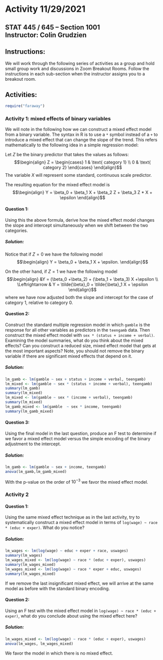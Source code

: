 # Activity 11/29/2021

## STAT 445 / 645 -- Section 1001 <br> Instructor: Colin Grudzien<br>

## Instructions:
We will work through the following series of activities as a group and hold small group work and discussions in Zoom Breakout Rooms.  Follow the instructions in each sub-section when the instructor assigns you to a breakout room.

## Activities:

```r
require("faraway")
```

### Activity 1: mixed effects of binary variables
We will note in the following how we can construct a mixed effect model from a binary variable.  The syntax in R is to use a `*` symbol instead of a `+` to introduce a mixed effect that can change the slope of the trend.  This refers mathematically to the following idea in a simple regression model:

Let $Z$ be the binary predictor that takes the values as follows:
$$\begin{align}
Z = 
\begin{cases}
1 & \text{ category 1} \\
0 & \text{ category 2}
\end{cases}
\end{align}$$
The variable $X$ will represent some standard, continuous scale predictor.

The resulting equation for the mixed effect model is
$$\begin{align}
Y = \beta_0 + \beta_1 X + \beta_2 Z + \beta_3 Z * X + \epsilon
\end{align}$$


#### Question 1:
Using this the above formula, derive how the mixed effect model changes the slope and intercept simultaneously when we shift between the two categories.

##### Solution:
Notice that if $Z=0$ we have the following model
$$\begin{align}
Y = \beta_0 + \beta_1 X + \epsilon.
\end{align}$$

On the other hand, if $Z=1$ we have the following model
$$\begin{align}
&Y = (\beta_0 +\beta_2)  + (\beta_1 + \beta_3) X  +\epsilon   \\
\Leftrightarrow & Y = \tilde{\beta}_0  + \tilde{\beta}_1 X + \epsilon
\end{align}$$
where we have now adjusted both the slope and intercept for the case of category 1, relative to category 0.


#### Question 2:

Construct the standard multiple regression model in which `gamble` is the response for all other variables as predictors in the `teengamb` data.  Then construct the mixed effect model with `sex * (status + income + verbal)`.  Examining the model summaries, what do you think about the mixed effects?  Can you construct a reduced size, mixed effect model that gets at the most important aspects?  Note, you should not remove the binary variable if there are significant mixed effects that depend on it.

##### Solution:

```r
lm_gamb <- lm(gamble ~ sex + status + income + verbal, teengamb)
lm_mixed <- lm(gamble ~ sex * (status + income + verbal), teengamb)
summary(lm_gamb)
summary(lm_mixed)
lm_mixed <- lm(gamble ~ sex * (income + verbal), teengamb)
summary(lm_mixed)
lm_gamb_mixed <- lm(gamble  ~ sex * income, teengamb)
summary(lm_gamb_mixed)
```


#### Question 3:
Using the final model in the last question, produce an F test to determine if we favor a mixed effect model versus the simple encoding of the binary adjustment to the intercept.

##### Solution:

```r
lm_gamb <- lm(gamble ~ sex + income, teengamb)
anova(lm_gamb,lm_gamb_mixed)
```

With the p-value on the order of $10^{-3}$ we favor the mixed effect model.

### Activity 2

#### Question 1:
Using the same mixed effect technique as in the last activity, try to systematically construct a mixed effect model in terms of `log(wage) ~ race * (educ + exper)`.  What do you notice?

##### Solution:

```r
lm_wages <- lm(log(wage) ~ educ + exper + race, uswages)
summary(lm_wages)
lm_wages_mixed <- lm(log(wage) ~ race * (educ + exper), uswages)
summary(lm_wages_mixed)
lm_wages_mixed <- lm(log(wage) ~ race * exper + educ, uswages)
summary(lm_wages_mixed)
```

If we remove the last insignificant mixed effect, we will arrive at the same model as before with the standard binary encoding.

#### Question 2:

Using an F test with the mixed effect model in `log(wage) ~ race * (educ + exper)`, what do you conclude about using the mixed effect here?


##### Solution:

```r
lm_wages_mixed <- lm(log(wage) ~ race * (educ + exper), uswages)
anova(lm_wages, lm_wages_mixed)
```

We favor the model in which there is no mixed effect.
